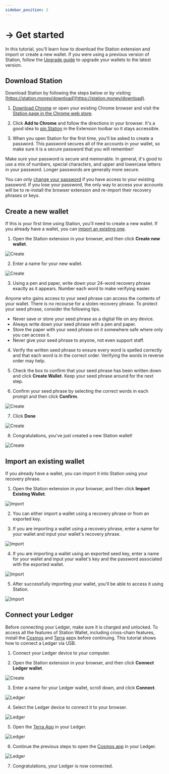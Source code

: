 ```yaml
---
sidebar_position: 2
---
```


# → Get started

In this tutorial, you'll learn how to download the Station extension and import or create a new wallet. If you were using a previous version of Station, follow the [Upgrade guide](upgrade.mdx) to upgrade your wallets to the latest version. 

## Download Station

Download Station by following the steps below or by visiting [https://station.money/download](https://station.money/download). 

1. [Download Chrome](https://support.google.com/chrome/answer/95346?hl=en&co=GENIE.Platform%3DDesktop) or open your existing Chrome browser and visit the [Station page in the Chrome web store](https://chromewebstore.google.com/detail/aiifbnbfobpmeekipheeijimdpnlpgpp). 

2. Click **Add to Chrome** and follow the directions in your browser. It's a good idea to [pin Station](https://support.google.com/chrome/a/answer/11190170?hl=en&sjid=14540060193646765368-NA) in the Extension toolbar so it stays accessible. 

3. When you open Station for the first time, you'll be asked to create a password. This password secures all of the accounts in your wallet, so make sure it is a secure password that you will remember!

<Admonition type="danger" icon="🔐" title="Password security">

Make sure your password is secure and memorable. In general, it's good to use a mix of numbers, special characters, and upper and lowercase letters in your password. Longer passwords are generally more secure. 

You can only [change your password](./settings/change-password.mdx) if you have access to your existing password. If you lose your password, the only way to access your accounts will be to re-install the browser extension and re-import their recovery phrases or keys. 

</Admonition>

## Create a new wallet

If this is your first time using Station, you'll need to create a new wallet. If you already have a wallet, you can [import an existing one](#import-an-existing-wallet). 

1. Open the Station extension in your browser, and then click **Create new wallet**. 

<img
    className="readme-img-sm"
    src="/img/screens/create/create-1.png"
    alt="Create"
/>

2. Enter a name for your new wallet. 

<img
    className="readme-img-sm"
    src="/img/screens/create/create-2.png"
    alt="Create"
/>

3. Using a pen and paper, write down your 24-word recovery phrase exactly as it appears. Number each word to make verifying easier.

<Admonition type="danger" icon="🔥" title="Protect your recovery phrase">
Anyone who gains access to your seed phrase can access the contents of your wallet. There is no recourse for a stolen recovery phrase. To protect your seed phrase, consider the following tips.

- Never save or store your seed phrase as a digital file on any device.
- Always write down your seed phrase with a pen and paper.
- Store the paper with your seed phrase on it somewhere safe where only you can access it. 
- Never give your seed phrase to anyone, not even support staff.

</Admonition>

4. Verify the written seed phrase to ensure every word is spelled correctly and that each word is in the correct order. Verifying the words in reverse order may help. 

5. Check the box to confirm that your seed phrase has been written down and click **Create Wallet**. Keep your seed phrase around for the next step. 

6. Confirm your seed phrase by selecting the correct words in each prompt and then click **Confirm**.

<img
    className="readme-img-sm"
    src="/img/screens/create/create-3.png"
    alt="Create"
/>

7. Click **Done**

<img
    className="readme-img-sm"
    src="/img/screens/create/create-4.png"
    alt="Create"
/>

8. Congratulations, you've just created a new Station wallet!

<img
    className="readme-img-sm"
    src="/img/screens/create/create-5.png"
    alt="Create"
/>

## Import an existing wallet

If you already have a wallet, you can import it into Station using your recovery phrase. 

1. Open the Station extension in your browser, and then click **Import Existing Wallet**. 

<img
    className="readme-img-sm"
    src="/img/screens/import/import-1.png"
    alt="Import"
/>

2. You can either import a wallet using a recovery phrase or from an exported key. 

3. If you are importing a wallet using a recovery phrase, enter a name for your wallet and input your wallet's recovery phrase. 

<img
    className="readme-img-sm"
    src="/img/screens/import/import-2.png"
    alt="Import"
/>

4. If you are importing a wallet using an exported seed key, enter a name for your wallet and input your wallet's key and the password associated with the exported wallet. 

<img
    className="readme-img-sm"
    src="/img/screens/import/import-3.png"
    alt="Import"
/>

5. After successfully importing your wallet, you'll be able to access it using Station. 

<img
    className="readme-img-sm"
    src="/img/screens/import/import-4.png"
    alt="Import"
/>

## Connect your Ledger

Before connecting your Ledger, make sure it is charged and unlocked. To access all the features of Station Wallet, including cross-chain features, install the [Cosmos](https://support.ledger.com/hc/en-us/articles/360013713840-Cosmos-ATOM-?docs=true) and [Terra](https://support.ledger.com/hc/en-us/articles/360017698979-Terra-2-0-LUNA-?docs=true) apps before continuing. This tutorial shows how to connect a Ledger via USB. 

1. Connect your Ledger device to your computer. 


2. Open the Station extension in your browser, and then click **Connect Ledger wallet**. 

<img
    className="readme-img-sm"
    src="/img/screens/create/create-1.png"
    alt="Create"
/>

3. Enter a name for your Ledger wallet, scroll down, and click **Connect**. 

<img
    className="readme-img-sm"
    src="/img/screens/ledger/ledger-1.png"
    alt="Ledger"
/>

4. Select the Ledger device to connect it to your browser. 

<img
    className="readme-img-sm"
    src="/img/screens/ledger/ledger-3.png"
    alt="Ledger"
/>

5. Open the [Terra App](https://support.ledger.com/hc/en-us/articles/360017698979-Terra-2-0-LUNA-?docs=true) in your Ledger. 

<img
    className="readme-img-sm"
    src="/img/screens/ledger/ledger-2.png"
    alt="Ledger"
/>

6. Continue the previous steps to open the [Cosmos app](https://support.ledger.com/hc/en-us/articles/360013713840-Cosmos-ATOM-?docs=true) in your Ledger. 

<img
    className="readme-img-sm"
    src="/img/screens/ledger/ledger-4.png"
    alt="Ledger"
/>

7. Congratulations, your Ledger is now connected. 